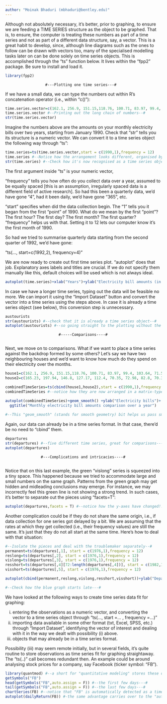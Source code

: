 ---
author: "Moinak Bhaduri (mbhaduri@bentley.edu)"
---

Although not absolutely necessary, it's better, prior to graphing, to ensure we are feeding a TIME SERIES structure as the object to be graphed. That is, to ensure, the computer is treating these numbers as part of a time series and not as part of a different data structure, say, a vector. This is a great habit to develop, since, although line diagrams such as the ones to follow can be drawn with vectors too, many of the specialised modelling tasks later on can be done solely on time series objects. This is accomplished through the "ts" function below. It lives within the "fpp2" package. Be sure to install and load it.

```{r}
library(fpp2)
```

                      #---Plotting one time series---#
If we have a small data, we can type the numbers out within R's concatenation operator (i.e., within "c()"):

```{r}
time.series.vector=c(162.1, 256.9, 151.15,118.76, 100.71, 83.97, 99.4, 103.64, 71.59, 94.92, 78.73, 182.85, 165.23, 197.94, 146.8, 127.17, 112.4, 70.35, 72.98, 82.8, 70.33, 76.13, 75.54, 130.32)
time.series.vector #--Printing out the long chain of numbers--#
str(time.series.vector)
```

Imagine the numbers above are the amounts on your monthly electricity bills over two years, starting from January 1990. Check that "str" tells you its structure is a numeric vector. We can convert it to a time series object the following way through "ts":

```{r}
time.series=ts(time.series.vector,start = c(1990,1),frequency = 12)
time.series #--Notice how the arrangement looks different, organised by years and months--#
str(time.series) #--Check how it's now recognised as a time series object---#
```

The first argument inside "ts" is your numeric vector, 

"frequency" tells you how often do you collect data over a year, assumed to be equally spaced [this is an assumption, irregularly spaced data is a different field of active research]. So had this been a quarterly data, we'd have gone "4", had it been daily, we'd have gone "365", etc. 

"start" specifies when did the data collection begin. The "1" tells you it began from the first "point" of 1990. What do we mean by the first "point"? The first hour? The first day? The first month? The first quarter? "frequency" helps us with that. Setting it to 12 lets our computer know it's the first month of 1990. 

So had we tried to summarise quarterly data starting from the second quarter of 1992, we'd have gone:

"ts(..., start=c(1992,2), frequency=4)"

We are now ready to create out first time series plot. "autoplot" does that job. Explanatory axes labels and titles are crucial. If we do not specify them manually like this, default choices will be used which is not always ideal.

```{r}
autoplot(time.series)+xlab("Years")+ylab("Electricity bill amounts (in USD)")+ggtitle("Time series plot showing money spent on electricity every month over two years")
```

In case we have a longer time series, typing out the data will be feasible no more. We can import it using the "Import Dataset" button and convert the vector into a time series using the steps above. In case it is already a time series object (see below), this conversion step is unnecessary.

```{r}
austourists
str(austourists) #--check that it is already a time series object--#
autoplot(austourists) #--so going straight to the plotting without the "ts" bit--#
```

                            #-----Comparisons----#
                            
Next, we move on to comparisons. What if we want to place a time series against the backdrop formed by some others? Let's say we have two neighbouring houses and we'd want to know how much do they spend on their electricity over the months. 

```{r}
house1=c(162.1, 256.9, 151.15,118.76, 100.71, 83.97, 99.4, 103.64, 71.59, 94.92, 78.73, 182.85)
house2=c(165.23, 197.94, 146.8, 127.17, 112.4, 70.35, 72.98, 82.8, 70.33, 76.13, 75.54, 130.32)

combinedTimeSeries=ts(cbind(house1,house2),start = c(1990,1),frequency = 12) #--"cbind" (which stands for "column binding") helps create a grand time series object---#
combinedTimeSeries #--notice how they are now arranged in a matrix-type format--#

autoplot(combinedTimeSeries)+geom_smooth() +ylab("Electricity bills")+
  ggtitle("Monthly electricity bill amounts comparison over a year")
 
#--This "geom_smooth" (stands for smooth geometry) bit helps us pass smooth estimated trend lines (along with their interval estimates) calculated through LOWESS smoothing. Get rid of this piece in case you'd want a simpler comparison--# 
```

Again, our data can already be in a time series format. In that case, there'd be no need to "cbind" them.

```{r}
departures
str(departures) #--five different time series, great for comparisons---#
autoplot(departures)
```

                    #---Complications and intricacies----#
                    
Notice that on this last example, the green "vislong" series is squeezed into a tiny space. This happened because we tried to accommodate large and small numbers on the same graph. Patterns from the green graph may get hidden and midleading conclusions may emerge. For instance, we may incorrectly feel this green line is not showing a strong trend. In such cases, it's better to separate out the pieces using "facets=T":

```{r}
autoplot(departures,facets = T) #--notice how the y-axes have changed!!--#
```
Another complication could be if they do not share the same origin, i.e., if data collection for one series got delayed by a bit. We are assuming that the rates at which they get collected (i.e., their frequency values) are still the same. It's just that they do not all start at the same time. Here's how to deal with that situation: 

```{r}
#--Isolate the pieces and deal with the troublemaker separately--#
permanent=ts(departures[,1], start = c(1976,1),frequency = 12)
reslong=ts(departures[,2], start = c(1976,1),frequency = 12)
vislong=ts(departures[,3], start = c(1976,1),frequency = 12)
resshort=ts(departures[,4][72:length(departures[,4])], start = c(1982,1),frequency = 12) #--notice how the origin is different now---#
visshort=ts(departures[,5], start = c(1976,1),frequency = 12)

autoplot(cbind(permanent,reslong,vislong,resshort,visshort))+ylab("Departures")+ggtitle("Departures from Australia, separated by resident categories, non-constant origin")

#--Check how the blue graph starts late---#
```

We have looked at the following ways to create time series data fit for graphing:

i) entering the observations as a numeric vector, and converting the vector to a time series object through "ts(..., start =... , frequency =...)"
ii) importing data available in some other format (txt, Excel, SPSS, etc.) through "Import Dataset", identifying the vector of interest and dealing with it in the way we dealt with  possibility (i) above.
iii) objects that may already be in a time series format.

Possibility (iii) may seem remote initially, but in several fields, it's quite routine to store observations as time series fit for graphing straightaway. The "ts(..)" call becomes redundant then. An example could be around analysing stock prices for a company, say Facebook (ticker symbol: "FB").

```{r}
library(quantmod) #--a short for "quantitative modeling" stores these daily prices, #                                                                        #-----volumes--#
getSymbols("FB")
head(getSymbols("FB",auto.assign = F)) #--the first few days---#
tail(getSymbols("FB",auto.assign = F)) #--the last few days---#
chartSeries(FB) #--notice that "FB" is automatically detected as a time series, without us #              #--having to define it to be so through "ts", "start", "frequency", etc..-#
autoplot(dailyReturn(FB)) #-the same advantage carries over to the "autoplot" function too-#
```

